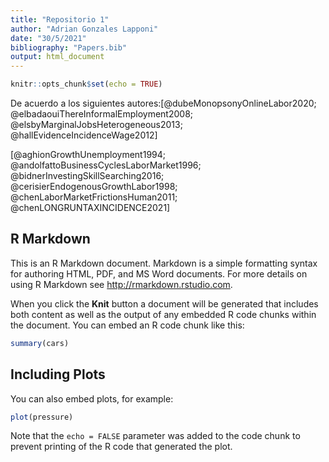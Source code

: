```yaml
---
title: "Repositorio 1"
author: "Adrian Gonzales Lapponi"
date: "30/5/2021"
bibliography: "Papers.bib"
output: html_document
---
```


```r
knitr::opts_chunk$set(echo = TRUE)
```
De acuerdo a los siguientes autores:[@dubeMonopsonyOnlineLabor2020; @elbadaouiThereInformalEmployment2008; @elsbyMarginalJobsHeterogeneous2013; @hallEvidenceIncidenceWage2012]

[@aghionGrowthUnemployment1994; @andolfattoBusinessCyclesLaborMarket1996; @bidnerInvestingSkillSearching2016; @cerisierEndogenousGrowthLabor1998; @chenLaborMarketFrictionsHuman2011; @chenLONGRUNTAXINCIDENCE2021]

## R Markdown



This is an R Markdown document. Markdown is a simple formatting syntax for authoring HTML, PDF, and MS Word documents. For more details on using R Markdown see <http://rmarkdown.rstudio.com>.

When you click the **Knit** button a document will be generated that includes both content as well as the output of any embedded R code chunks within the document. You can embed an R code chunk like this:

```r
summary(cars)
```

## Including Plots

You can also embed plots, for example:

```r
plot(pressure)
```

Note that the `echo = FALSE` parameter was added to the code chunk to prevent printing of the R code that generated the plot.
